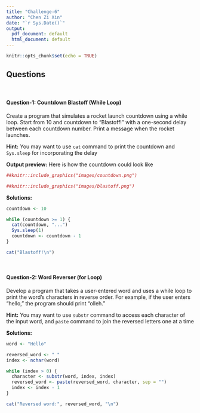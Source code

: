 ```yaml
---
title: "Challenge-6"
author: "Chen Zi Xin"
date: "`r Sys.Date()`"
output:
  pdf_document: default
  html_document: default
---
```


```r
knitr::opts_chunk$set(echo = TRUE)
```

## Questions
<br>

#### Question-1: Countdown Blastoff (While Loop)

Create a program that simulates a rocket launch countdown using a while loop. Start from 10 and countdown to "Blastoff!" with a one-second delay between each countdown number. Print a message when the rocket launches.

**Hint:** You may want to use `cat` command to print the countdown and `Sys.sleep` for incorporating the delay

**Output preview:** Here is how the countdown could look like 

```r
##knitr::include_graphics("images/countdown.png")
```

```r
##knitr::include_graphics("images/blastoff.png")
```

**Solutions:**

```r
countdown <- 10

while (countdown >= 1) {
  cat(countdown, "...")
  Sys.sleep(1) 
  countdown <- countdown - 1
}

cat("Blastoff!\n")

```
<br>

#### Question-2: Word Reverser (for Loop)

Develop a program that takes a user-entered word and uses a while loop to print the word's characters in reverse order. For example, if the user enters "hello," the program should print "olleh."

**Hint:** You may want to use `substr` command to access each character of the input word, and `paste` command to join the reversed letters one at a time

**Solutions:** 

```r

word <- "Hello"

reversed_word <- " "
index <- nchar(word)

while (index > 0) {
  character <- substr(word, index, index)
  reversed_word <- paste(reversed_word, character, sep = "")
  index <- index - 1
}

cat("Reversed word:", reversed_word, "\n")

```
<br>
